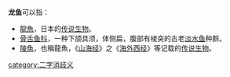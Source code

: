 '''龙鱼'''可以指：
*[[龍魚|龍魚]]，日本的[[传说生物|传说生物]]。
*[[骨舌鱼科|骨舌鱼科]]，一种下颌具须，体侧扁，腹部有棱突的古老[[淡水鱼|淡水鱼]]种群。
*[[陵魚|陵魚]]，也稱龍魚，《[[山海经|山海经]]》之《[[海外西经|海外西经]]》等记载的[[传说生物|传说生物]]。

{{disamb}}
[[category:二字消歧义|category:二字消歧义]]
